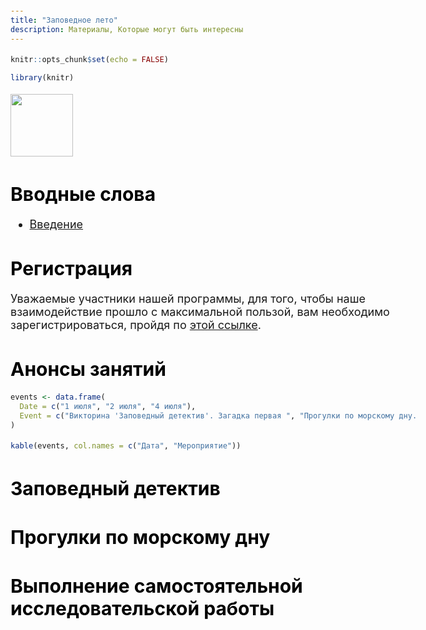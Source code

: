 ```yaml
---
title: "Заповедное лето"
description: Материалы, Которые могут быть интересны  
---
```

 
```r
knitr::opts_chunk$set(echo = FALSE)

library(knitr)
```

<style type="text/css">

body{ /* Normal  */
      font-size: 18px;
  }
td {  /* Table  */
  font-size: 18px;
}
h1.title {
  font-size: 60px;
  color: DarkRed;
}
h1 { /* Header 1 */
  font-size: 30px;
  color: black;
}
h2 { /* Header 2 */
    font-size: 25px;
  color: black;
}
h3 { /* Header 3 */
  font-size: 20px;
  font-family: "Times New Roman", Times, serif;
  color: black;
}
code.r{ /* Code block */
    font-size: 12px;
}
pre { /* Code block - determines code spacing between lines */
    font-size: 14px;
}
</style>


<img style="float: center;" src="EMBLEM89.GIF" width="100">

# Вводные слова

+ [Введение](https://youtu.be/7XOMjKGcksQ)
<!-- + [Что мы вам предлагаем]() -->


# Регистрация

Уважаемые участники нашей программы, для того, чтобы наше взаимодействие прошло с максимальной пользой, вам необходимо зарегистрироваться, пройдя по [этой ссылке](https://portal.anichkov.ru/pub/form/42_zapis_na_poznavatelnye_kursy/u0ycd4/). 




# Анонсы занятий

```r
events <- data.frame(
  Date = c("1 июля", "2 июля", "4 июля"),
  Event = c("Викторина 'Заповедный детектив'. Загадка первая ", "Прогулки по морскому дну. Занятие 1. 'Море как среда обитания'", "Прогулки по морскому дну. Занятие 2. 'Белое море и его особенности' " )
)
```


```r
kable(events, col.names = c("Дата", "Мероприятие"))
```



# **Заповедный детектив**
<!-- + [Что вас ождает и правила игры]() -->


<!-- ## Загадка первая. "**Странные инструменты**" -->
<!-- + [Презентация с загадкой]() -->
<!-- + [Google-форма для вашей версии разгадки](https://docs.google.com/forms/d/e/1FAIpQLSfYt6jMjMFj_KxwyOqD0qCc2K9TJtlxy1DbNncM1TjNL_t9Xw/viewform?usp=sf_link) -->
<!-- + [Видео с разгадкой]() -->


# **Прогулки по морскому дну**

<!-- ## Прогулка первая.  -->
<!-- + [Море как среда обитания]() -->

<!-- ## Прогулка вторая.  -->
<!-- + [Физико-географическая и биологическая характеристика Белого моря]() -->

<!-- ## Прогулка третья.  -->
<!-- + [Приливно-отливные явления. Литораль и ее строение]() -->

<!-- ## Прогулка четвертая.  -->
<!-- + [Верхняя литораль]() -->


<!-- ## Прогулка пятая.  -->
<!-- + [Жизнь на илисто-песчаной литорали]() -->

<!-- ## Прогулка шестая.  -->
<!-- + [Жизнь на каменистой литорали]() -->

<!-- ## Прогулка седьмая.  -->
<!-- + [Постоянное непостоянство: сложная жизнь мидиевой банки]() -->

<!-- ## Прогулка восьмая.  -->
<!-- + [Сублитораль и ее обитатели]() -->


# **Выполнение самостоятельной исследовательской работы**


